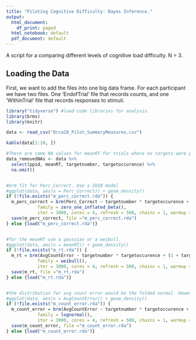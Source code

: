 ```yaml
---
title: "Piloting Cognitive Difficulty: Bayes Inference."
output:
  html_document:
    df_print: paged
  html_notebook: default
  pdf_document: default
---
```


A script for a comparing different levels of cognitive load difficulty. N = 3.

## Loading the Data 

First, we want to add the files into one big data frame. For each participant we have two files. One 'EndofTrial' file that records counts, and one 'WithinTrial' file that records responses to stimuli.


```r

library("tidyverse") #load code libraries for analysis
library(brms)
library(knitr)

data <- read_csv("Orca18_Pilot_SummaryMeasures.csv")

kable(data[1:10, ])    

```

```r

#There are some NA values for meanRT for trials where no targets were presented for the entire trial. We can just remove these since they are only a few.
data_removedNAs <- data %>% 
  select(ppid, meanRT, targetnumber, targetoccurence) %>% 
  na.omit()


#brm fit for Perc_Correct. Use a ZOIB model
#ggplot(data, aes(x = Perc_Correct)) + geom_density()
if (!file.exists("m_perc_correct.rda")) {
  m_perc_correct = brm(Perc_Correct ~ targetnumber * targetoccurence + (1 + targetnumber * targetoccurence | ppid), data = data,
            family = zero_one_inflated_beta(),
            iter = 3000, cores = 4, refresh = 500, chains = 1, warmup = 1000)
  save(m_perc_correct, file ="m_perc_correct.rda")
} else {load("m_perc_correct.rda")}


#for the meanRT use a gaussian or a weibull.
#ggplot(data, aes(x = meanRT)) + geom_density()
if (!file.exists("m_rt.rda")) {
  m_rt = brm(AvgCountError ~ targetnumber * targetoccurence + (1 + targetnumber * targetoccurence | ppid), data = data,
            family = weibull(),
            iter = 3000, cores = 4, refresh = 500, chains = 1, warmup = 1000)
  save(m_rt, file ="m_rt.rda")
} else {load("m_rt.rda")}


#the distribution for avg count error would be the folded normal. However, this fella used a log normal https://groups.google.com/forum/#!topic/brms-users/nke_Dd1scEs 
#ggplot(data, aes(x = AvgCountError)) + geom_density()
if (!file.exists("m_count_error.rda")) {
  m_count_error = brm(AvgCountError ~ targetnumber * targetoccurence + (1 + targetnumber * targetoccurence | ppid), data = data,
            family = lognormal(),
            iter = 3000, cores = 4, refresh = 500, chains = 1, warmup = 1000)
  save(m_count_error, file ="m_count_error.rda")
} else {load("m_count_error.rda")}




```


